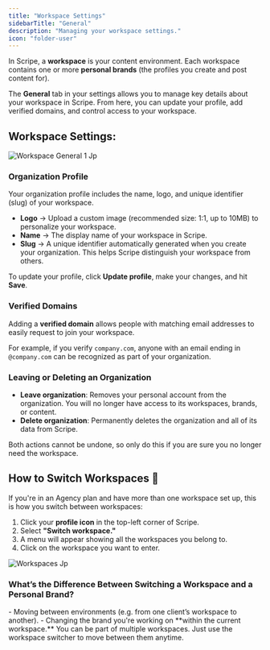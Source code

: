 ```yaml
---
title: "Workspace Settings"
sidebarTitle: "General"
description: "Managing your workspace settings."
icon: "folder-user"
---
```


In Scripe, a **workspace** is your content environment. Each workspace contains one or more **personal brands** (the profiles you create and post content for).

The **General** tab in your settings allows you to manage key details about your workspace in Scripe. From here, you can update your profile, add verified domains, and control access to your workspace.

## Workspace Settings:

![Workspace General 1 Jp](/images/workspace-general-1.jpg)

### Organization Profile

Your organization profile includes the name, logo, and unique identifier (slug) of your workspace.

- **Logo** → Upload a custom image (recommended size: 1:1, up to 10MB) to personalize your workspace.
- **Name** → The display name of your workspace in Scripe.
- **Slug** → A unique identifier automatically generated when you create your organization. This helps Scripe distinguish your workspace from others.

To update your profile, click **Update profile**, make your changes, and hit **Save**.

### Verified Domains

Adding a **verified domain** allows people with matching email addresses to easily request to join your workspace.

For example, if you verify `company.com`, anyone with an email ending in `@company.com` can be recognized as part of your organization.

### Leaving or Deleting an Organization

- **Leave organization**: Removes your personal account from the organization. You will no longer have access to its workspaces, brands, or content.
- **Delete organization**: Permanently deletes the organization and all of its data from Scripe.

<Warning>
  Both actions cannot be undone, so only do this if you are sure you no longer need the workspace.
</Warning>

## How to Switch Workspaces 🔄

If you're in an Agency plan and have more than one workspace set up, this is how you switch between workspaces:

1. Click your **profile icon** in the top-left corner of Scripe.
2. Select **"Switch workspace."**
3. A menu will appear showing all the workspaces you belong to.
4. Click on the workspace you want to enter.

![Workspaces Jp](/images/5.jpg)

### What’s the Difference Between Switching a Workspace and a Personal Brand?

<CardGroup cols={2}>
  <Card title="Switching workspace" icon="arrows-cross" color="#9353d3">
    - Moving between environments (e.g. from one client’s workspace to another).
  </Card>
  <Card title="Switching personal brand" icon="arrows-down-to-people" color="#9353d3">
    - Changing the brand you're working on **within the current workspace.**
  </Card>
</CardGroup>

<Tip>
  You can be part of multiple workspaces. Just use the workspace switcher to move between them anytime.
</Tip>